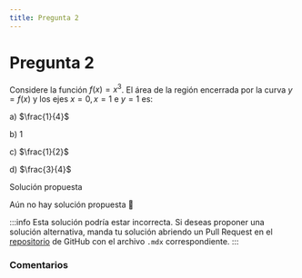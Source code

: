 ```yaml
---
title: Pregunta 2
---
```



# Pregunta 2

Considere la función $f(x)=x^3$. El área de la región encerrada por la curva $y=f(x)$ y los ejes $x=0, x=1$ e $y=1$ es:

a) $\frac{1}{4}$

b) 1

c) $\frac{1}{2}$

d) $\frac{3}{4}$

<MDXDetails>
<summary>Solución propuesta</summary>

Aún no hay solución propuesta 🥲

:::info
Esta solución podría estar incorrecta. Si deseas proponer una solución alternativa, manda tu solución abriendo
un Pull Request en el [repositorio](https://github.com/crow-rojas/apuntes-fundamentals/pulls) de GitHub con el archivo
`.mdx` correspondiente.
:::

</MDXDetails>

### Comentarios

<Disqus
  url="https://crow-rojas.github.io/apuntes-fundamentals/docs/mathematics/calculus-1-2-3/exercises/2019-2/p02"
  identifier="docs/mathematics/calculus-1-2-3/exercises/2019-2/p02"
  title="2019-2 Cálculo I, II y III - Pregunta 02"
/>
